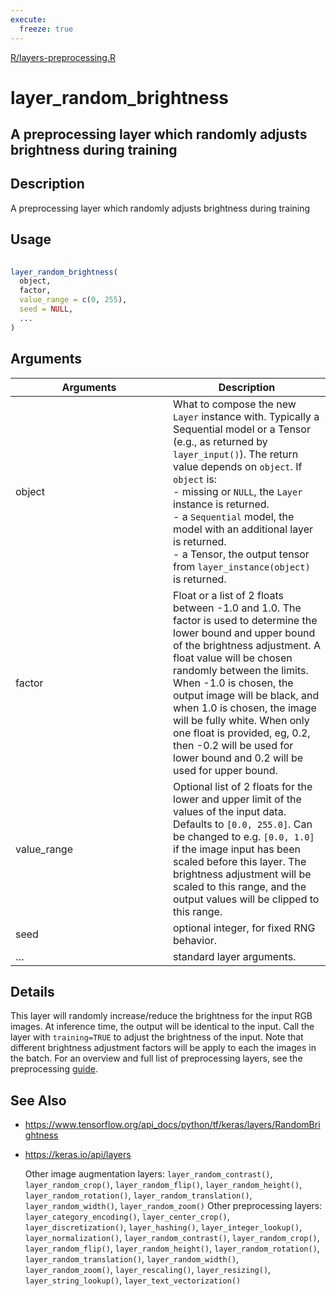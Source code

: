 ```yaml
---
execute:
  freeze: true
---
```


[R/layers-preprocessing.R](https://github.com/rstudio/keras//blob/main/R/layers-preprocessing.R#L608) 

# layer_random_brightness

## A preprocessing layer which randomly adjusts brightness during training

## Description
 A preprocessing layer which randomly adjusts brightness during training 


## Usage
```r
 
layer_random_brightness( 
  object, 
  factor, 
  value_range = c(0, 255), 
  seed = NULL, 
  ... 
) 
```

## Arguments
|Arguments|Description|
|---|---|
| object | What to compose the new `Layer` instance with. Typically a Sequential model or a Tensor (e.g., as returned by `layer_input()`). The return value depends on `object`. If `object` is:  <br>- missing or `NULL`, the `Layer` instance is returned. <br>- a `Sequential` model, the model with an additional layer is returned. <br>- a Tensor, the output tensor from `layer_instance(object)` is returned.  |
| factor | Float or a list of 2 floats between -1.0 and 1.0. The factor is used to determine the lower bound and upper bound of the brightness adjustment. A float value will be chosen randomly between the limits. When -1.0 is chosen, the output image will be black, and when 1.0 is chosen, the image will be fully white. When only one float is provided, eg, 0.2, then -0.2 will be used for lower bound and 0.2 will be used for upper bound. |
| value_range | Optional list of 2 floats for the lower and upper limit of the values of the input data. Defaults to `[0.0, 255.0]`. Can be changed to e.g. `[0.0, 1.0]` if the image input has been scaled before this layer. The brightness adjustment will be scaled to this range, and the output values will be clipped to this range. |
| seed | optional integer, for fixed RNG behavior. |
| ... | standard layer arguments. |

## Details
 This layer will randomly increase/reduce the brightness for the input RGB images. At inference time, the output will be identical to the input. Call the layer with `training=TRUE` to adjust the brightness of the input.  Note that different brightness adjustment factors will be apply to each the images in the batch.  For an overview and full list of preprocessing layers, see the preprocessing [guide](https://www.tensorflow.org/guide/keras/preprocessing_layers). 





## See Also

  

- [https://www.tensorflow.org/api_docs/python/tf/keras/layers/RandomBrightness](https://www.tensorflow.org/api_docs/python/tf/keras/layers/RandomBrightness) 

- [https://keras.io/api/layers](https://keras.io/api/layers) 

  Other image augmentation layers:  `layer_random_contrast()`, `layer_random_crop()`, `layer_random_flip()`, `layer_random_height()`, `layer_random_rotation()`, `layer_random_translation()`, `layer_random_width()`, `layer_random_zoom()`  Other preprocessing layers:  `layer_category_encoding()`, `layer_center_crop()`, `layer_discretization()`, `layer_hashing()`, `layer_integer_lookup()`, `layer_normalization()`, `layer_random_contrast()`, `layer_random_crop()`, `layer_random_flip()`, `layer_random_height()`, `layer_random_rotation()`, `layer_random_translation()`, `layer_random_width()`, `layer_random_zoom()`, `layer_rescaling()`, `layer_resizing()`, `layer_string_lookup()`, `layer_text_vectorization()` 

